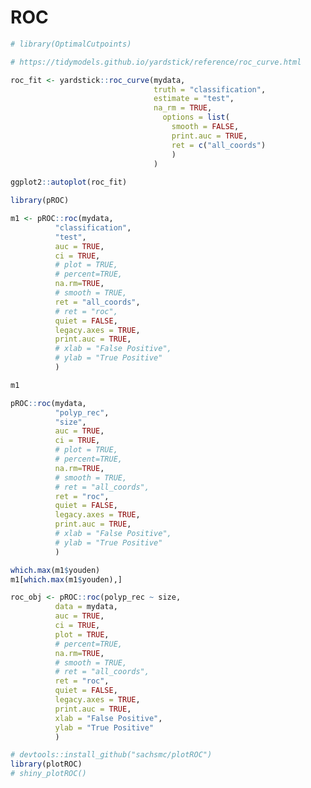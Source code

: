 # ROC


```r
# library(OptimalCutpoints)
```



```r
# https://tidymodels.github.io/yardstick/reference/roc_curve.html

roc_fit <- yardstick::roc_curve(mydata,
                                truth = "classification", 
                                estimate = "test",
                                na_rm = TRUE,
                                  options = list(
                                    smooth = FALSE,
                                    print.auc = TRUE,
                                    ret = c("all_coords")
                                    )
                                )
                                
ggplot2::autoplot(roc_fit)

```





```r
library(pROC)

m1 <- pROC::roc(mydata,
          "classification",
          "test",
          auc = TRUE, 
          ci = TRUE,
          # plot = TRUE,
          # percent=TRUE, 
          na.rm=TRUE,
          # smooth = TRUE,
          ret = "all_coords",
          # ret = "roc",
          quiet = FALSE,
          legacy.axes = TRUE,
          print.auc = TRUE,
          # xlab = "False Positive",
          # ylab = "True Positive"
          )

```



```r
m1
```




```r

pROC::roc(mydata,
          "polyp_rec",
          "size",
          auc = TRUE, 
          ci = TRUE,
          # plot = TRUE,
          # percent=TRUE, 
          na.rm=TRUE,
          # smooth = TRUE,
          # ret = "all_coords",
          ret = "roc",
          quiet = FALSE,
          legacy.axes = TRUE,
          print.auc = TRUE,
          # xlab = "False Positive",
          # ylab = "True Positive"
          )


```



```r
which.max(m1$youden)
m1[which.max(m1$youden),]
```




```r

roc_obj <- pROC::roc(polyp_rec ~ size,
          data = mydata,
          auc = TRUE,
          ci = TRUE,
          plot = TRUE,
          # percent=TRUE, 
          na.rm=TRUE,
          # smooth = TRUE,
          # ret = "all_coords",
          ret = "roc",
          quiet = FALSE,
          legacy.axes = TRUE,
          print.auc = TRUE,
          xlab = "False Positive",
          ylab = "True Positive"
          )
```




```r
# devtools::install_github("sachsmc/plotROC")
library(plotROC)
# shiny_plotROC()


```




